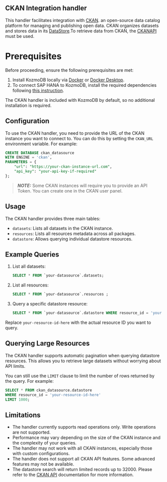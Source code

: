 ## CKAN Integration handler

This handler facilitates integration with [CKAN](https://ckan.org/).
an open-source data catalog platform for managing and publishing open data. CKAN organizes datasets and stores data in its [DataStore](http://docs.ckan.org/en/2.11/maintaining/datastore.html).To retrieve data from CKAN, the [CKANAPI](https://github.com/ckan/ckanapi) must be used.

# Prerequisites

Before proceeding, ensure the following prerequisites are met:

1. Install KozmoDB locally via [Docker](https://docs.kozmodb.com/setup/self-hosted/docker) or [Docker Desktop](https://docs.kozmodb.com/setup/self-hosted/docker-desktop).
2. To connect SAP HANA to KozmoDB, install the required dependencies following [this instruction](https://docs.kozmodb.com/setup/self-hosted/docker#install-dependencies).

The CKAN handler is included with KozmoDB by default, so no additional installation is required.

## Configuration

To use the CKAN handler, you need to provide the URL of the CKAN instance you want to connect to. You can do this by setting the `CKAN_URL` environment variable. For example:

```sql
CREATE DATABASE ckan_datasource
WITH ENGINE = 'ckan',
PARAMETERS = {
    "url": "https://your-ckan-instance-url.com",
    "api_key": "your-api-key-if-required"
};
```

> **_NOTE:_** Some CKAN instances will require you to provide an API Token. You can create one in the CKAN user panel.

## Usage

The CKAN handler provides three main tables:

- `datasets`: Lists all datasets in the CKAN instance.
- `resources`: Lists all resources metadata across all packages.
- `datastore`:  Allows querying individual datastore resources.

## Example Queries

1. List all datasets:

    ```sql
    SELECT * FROM `your-datasource`.datasets;
    ```

2. List all resources:

    ```sql
    SELECT * FROM `your-datasource`.resources ;
    ```

3. Query a specific datastore resource:

    ```sql
    SELECT * FROM `your-datasource`.datastore WHERE resource_id = 'your-resource-id';
    ```

Replace `your-resource-id-here` with the actual resource ID you want to query.

## Querying Large Resources

The CKAN handler supports automatic pagination when querying datastore resources. This allows you to retrieve large datasets without worrying about API limits.

You can still use the `LIMIT` clause to limit the number of rows returned by the query. For example:

```sql
SELECT * FROM ckan_datasource.datastore 
WHERE resource_id = 'your-resource-id-here' 
LIMIT 1000;
```

## Limitations

- The handler currently supports read operations only. Write operations are not supported.
- Performance may vary depending on the size of the CKAN instance and the complexity of your queries.
- The handler may not work with all CKAN instances, especially those with custom configurations.
- The handler does not support all CKAN API features. Some advanced features may not be available.
- The datastore search will return limited records up to 32000. Please refer to the [CKAN API](https://docs.ckan.org/en/2.11/maintaining/datastore.html#ckanext.datastore.logic.action.datastore_search_sql) documentation for more information.
